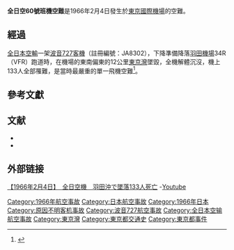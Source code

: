 {{多個問題|
{{expand|time=2013-10-17T05:19:20+00:00}}
{{refimprove|time=2013-10-17T05:19:20+00:00}}
{{Expand Japanese|全日空羽田沖墜落事故|topic=vg|time=2018-09-27}}
}}
{{Infobox Airliner accident
|name=全日空60号班机
|Crash image=Boeing 727-81, All Nippon Airways (ANA) JP6862123.jpg
|Image caption=全日空波音727-100型機（同型機）
|Date=1966年2月4日
|Type=原因不明(可能為[[可控飛行撞地|可控飛行撞地]])
|Site={{JPN}}[[東京國際機場|東京國際機場]][[東京灣|東京灣]]
|Fatalities=133
|Injuries=0
|Aircraft Type=[[波音|波音]][[波音727|727-81]]
|Origin= 日本[[千歲基地|千歲基地]]
|Destination= 日本東京國際機場
|Operator=[[File:Flag_of_Japan.svg|20px]][[全日本空輸|全日本空輸]](ANA)
|Tail Number=JA8302
|Passengers=126
|Crew=7
|Survivors=0
}}

'''全日空60號班機空難'''是1966年2月4日發生於[[東京國際機場|東京國際機場]]的空難。

==經過==
[[全日本空輸|全日本空輸]]一架[[波音727|波音727]][[客機|客機]]（註冊編號：JA8302），下降準備降落[[羽田機場|羽田機場]]34R（VFR）跑道時，在機場的東南偏東的12公里[[東京灣|東京灣]]墜毀，全機解體沉沒，機上133人全部罹難，是當時最嚴重的單一飛機空難<ref>{{Cite web |url=http://aviation-safety.net/database/record.php?id=19660204-0 |title=ASN Aircraft accident Boeing 727-81 JA8302 Tokyo Bay |accessdate=2013-10-17 |archive-date=2013-06-09 |archive-url=https://www.webcitation.org/6HG5o6Mb1?url=http://aviation-safety.net/database/record.php?id=19660204-0 |dead-url=no }}</ref>。

== 參考文獻 ==
{{reflist}}

== 文献 ==
*{{Cite book|author = 柳田邦男|year = 1986|script-title=ja:マッハの恐怖|publisher = 新潮社|isbn = 4-10-124905-9}}
*{{Cite book|author = 山名正夫|year = 1972|script-title=ja:最後の30秒―羽田沖全日空機墜落事故の調査と研究|publisher = {{lang|ja|朝日新聞社}}}}

==外部链接==
[https://www.youtube.com/watch?v=26gBYZxXtbo 【1966年2月4日】　全日空機　羽田沖で墜落133人死亡] {{Wayback|url=https://www.youtube.com/watch?v=26gBYZxXtbo |date=20220415010234 }}-[[Youtube|Youtube]]

{{1966年航空事故}}
[[Category:1966年航空事故|Category:1966年航空事故]]
[[Category:日本航空事故|Category:日本航空事故]]
[[Category:1966年日本|Category:1966年日本]]
[[Category:原因不明客机事故|Category:原因不明客机事故]]
[[Category:波音727航空事故|Category:波音727航空事故]]
[[Category:全日本空输航空事故|Category:全日本空输航空事故]]
[[Category:東京灣|Category:東京灣]]
[[Category:東京都交通史|Category:東京都交通史]]
[[Category:東京都事件|Category:東京都事件]]